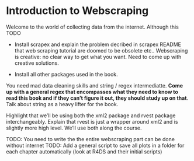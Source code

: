 # Introduction to Webscraping

Welcome to the world of collecting data from the internet. Although this
TODO

- Install scrapex and explain the problem decribed in scrapex README that web scraping tutorial are doomed to be obsolete etc..
Webscraping is creative: no clear way to get what you want. Need to come up with creative solutions.

- Install all other packages used in the book.

You need mad data cleaning skills and string / regex intermediatte. **Come up with a general regex that encompasses what they need to know to read this book and if they can't figure it out, they should study up on that**. Talk about string as a heavy lifter for the book.

Highlight that we'll be using both the xml2 package and rvest package interchangeably. Explain that rvest is just a wrapper around xml2 and is slightly more high level. We'll use both along the course.

TODO: You need to write the the entire webscraping part can be done without internet
TODO: Add a general script to save all plots in a folder for each chapter automatically (look at R4DS and their initial scripts)
